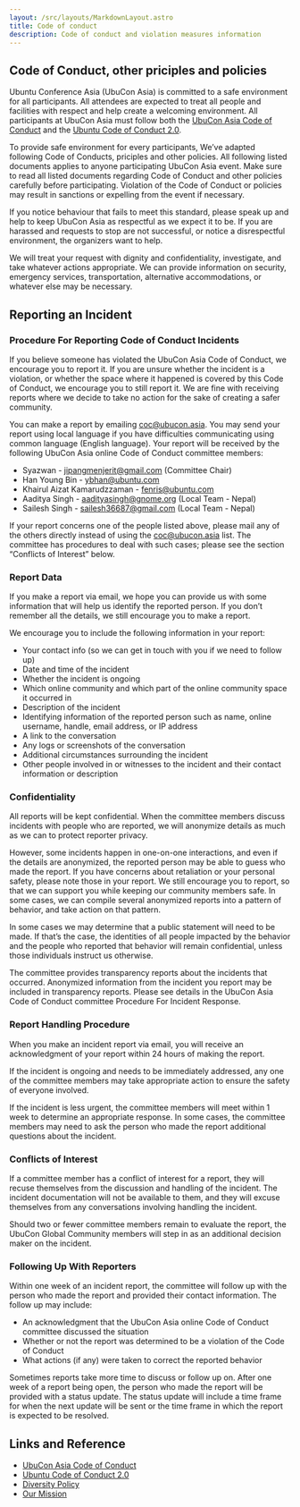 ```yaml
---
layout: /src/layouts/MarkdownLayout.astro
title: Code of conduct
description: Code of conduct and violation measures information
---
```

## Code of Conduct, other priciples and policies
Ubuntu Conference Asia (UbuCon Asia) is committed to a safe environment for all participants. All attendees are expected to treat all people and facilities with respect and help create a welcoming environment. All participants at UbuCon Asia must follow both the [UbuCon Asia Code of Conduct](https://github.com/ubucon-asia/CodeOfConduct/blob/main/UbuconAsiaCodeOfConduct.md) and the [Ubuntu Code of Conduct 2.0](https://ubuntu.com/community/ethos/code-of-conduct).

To provide safe environment for every participants, We’ve adapted following Code of Conducts, priciples and other policies. All following listed documents applies to anyone participating UbuCon Asia event. Make sure to read all listed documents regarding Code of Conduct and other policies carefully before participating. Violation of the Code of Conduct or policies may result in sanctions or expelling from the event if necessary.

If you notice behaviour that fails to meet this standard, please speak up and help to keep UbuCon Asia as respectful as we expect it to be. If you are harassed and requests to stop are not successful, or notice a disrespectful environment, the organizers want to help.

We will treat your request with dignity and confidentiality, investigate, and take whatever actions appropriate. We can provide information on security, emergency services, transportation, alternative accommodations, or whatever else may be necessary.

## Reporting an Incident
### Procedure For Reporting Code of Conduct Incidents
If you believe someone has violated the UbuCon Asia Code of Conduct, we encourage you to report it. If you are unsure whether the incident is a violation, or whether the space where it happened is covered by this Code of Conduct, we encourage you to still report it. We are fine with receiving reports where we decide to take no action for the sake of creating a safer community.

You can make a report by emailing coc@ubucon.asia. You may send your report using local language if you have difficulties communicating using common language (English language). Your report will be received by the following UbuCon Asia online Code of Conduct committee members:
- Syazwan - jipangmenjerit@gmail.com (Committee Chair)
- Han Young Bin - ybhan@ubuntu.com
- Khairul Aizat Kamarudzzaman - fenris@ubuntu.com 
- Aaditya Singh - aadityasingh@gnome.org (Local Team - Nepal)
- Sailesh Singh - sailesh36687@gmail.com (Local Team - Nepal)

If your report concerns one of the people listed above, please mail any of the others directly instead of using the coc@ubucon.asia list. The committee has procedures to deal with such cases; please see the section “Conflicts of Interest” below.

### Report Data
If you make a report via email, we hope you can provide us with some information that will help us identify the reported person. If you don’t remember all the details, we still encourage you to make a report.

We encourage you to include the following information in your report:
- Your contact info (so we can get in touch with you if we need to follow up)
- Date and time of the incident
- Whether the incident is ongoing
- Which online community and which part of the online community space it occurred in
- Description of the incident
- Identifying information of the reported person such as name, online username, handle, email address, or IP address
- A link to the conversation
- Any logs or screenshots of the conversation
- Additional circumstances surrounding the incident
- Other people involved in or witnesses to the incident and their contact information or description

### Confidentiality
All reports will be kept confidential. When the committee members discuss incidents with people who are reported, we will anonymize details as much as we can to protect reporter privacy.

However, some incidents happen in one-on-one interactions, and even if the details are anonymized, the reported person may be able to guess who made the report. If you have concerns about retaliation or your personal safety, please note those in your report. We still encourage you to report, so that we can support you while keeping our community members safe. In some cases, we can compile several anonymized reports into a pattern of behavior, and take action on that pattern.

In some cases we may determine that a public statement will need to be made. If that’s the case, the identities of all people impacted by the behavior and the people who reported that behavior will remain confidential, unless those individuals instruct us otherwise.

The committee provides transparency reports about the incidents that occurred. Anonymized information from the incident you report may be included in transparency reports. Please see details in the UbuCon Asia Code of Conduct committee Procedure For Incident Response.

### Report Handling Procedure
When you make an incident report via email, you will receive an acknowledgment of your report within 24 hours of making the report.

If the incident is ongoing and needs to be immediately addressed, any one of the committee members may take appropriate action to ensure the safety of everyone involved.

If the incident is less urgent, the committee members will meet within 1 week to determine an appropriate response. In some cases, the committee members may need to ask the person who made the report additional questions about the incident.

### Conflicts of Interest
If a committee member has a conflict of interest for a report, they will recuse themselves from the discussion and handling of the incident. The incident documentation will not be available to them, and they will excuse themselves from any conversations involving handling the incident.

Should two or fewer committee members remain to evaluate the report, the UbuCon Global Community members will step in as an additional decision maker on the incident.

### Following Up With Reporters
Within one week of an incident report, the committee will follow up with the person who made the report and provided their contact information. The follow up may include:
- An acknowledgment that the UbuCon Asia online Code of Conduct committee discussed the situation
- Whether or not the report was determined to be a violation of the Code of Conduct
- What actions (if any) were taken to correct the reported behavior

Sometimes reports take more time to discuss or follow up on. After one week of a report being open, the person who made the report will be provided with a status update. The status update will include a time frame for when the next update will be sent or the time frame in which the report is expected to be resolved.

## Links and Reference
- [UbuCon Asia Code of Conduct](https://github.com/ubucon-asia/CodeOfConduct/blob/main/UbuconAsiaCodeOfConduct.md)
- [Ubuntu Code of Conduct 2.0](https://ubuntu.com/community/ethos/code-of-conduct)
- [Diversity Policy](https://ubuntu.com/community/ethos/diversity)
- [Our Mission](https://ubuntu.com/community/ethos/mission)

